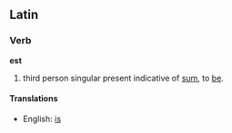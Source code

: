 ==Latin==
===Verb===
'''est'''

#third person singular present indicative of [[sum]], to [[be]].

====Translations====
*English: [[is]]